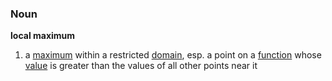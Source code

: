 ===Noun===
'''local maximum'''
#{{mathematics}} a [[maximum]] within a restricted [[domain]], esp. a point on a [[function]] whose [[value]] is greater than the values of all other points near it